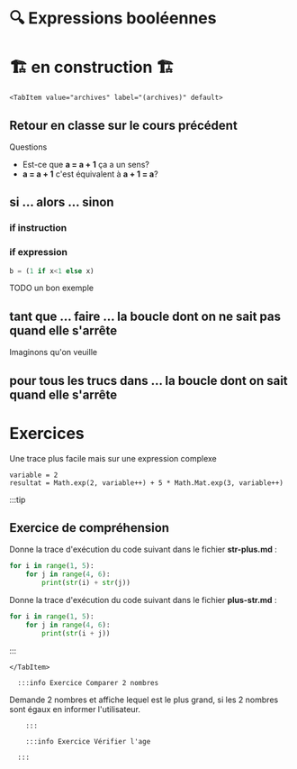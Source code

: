 
# 🔍 Expressions booléennes

# 🏗️ en construction 🏗

<Tabs queryString="onglet">

    <TabItem value="archives" label="(archives)" default>

## Retour en classe sur le cours précédent

Questions
- Est-ce que **a = a + 1** ça a un sens?
- **a = a + 1** c'est équivalent à **a + 1 = a**?

## si ... alors ... sinon

### if instruction

### if expression

```python
b = (1 if x<1 else x)
```

TODO un bon exemple


## tant que ... faire ... la boucle dont on ne sait pas quand elle s'arrête

Imaginons qu'on veuille


## pour tous les trucs dans ... la boucle dont on sait quand elle s'arrête


# Exercices

Une trace plus facile mais sur une expression complexe

```pyhton
variable = 2
resultat = Math.exp(2, variable++) + 5 * Math.Mat.exp(3, variable++)
```



:::tip

## Exercice de compréhension

Donne la trace d'exécution du code suivant dans le fichier **str-plus.md** :
```python
for i in range(1, 5):
    for j in range(4, 6):
        print(str(i) + str(j))
```

Donne la trace d'exécution du code suivant dans le fichier **plus-str.md** :
```python
for i in range(1, 5):
    for j in range(4, 6):
        print(str(i + j))
```

:::


    </TabItem>
  <TabItem value="exercices" label="Exercices">

      :::info Exercice Comparer 2 nombres

Demande 2 nombres et affiche lequel est le plus grand, si les 2 nombres sont égaux en informer l'utilisateur.

        :::

        :::info Exercice Vérifier l'age

      :::

  </TabItem>
</Tabs>


